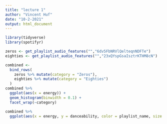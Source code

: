 ```yaml
---
title: "lecture 1"
author: "Vincent Huf"
date: "10-2-2021"
output: html_document
---
```


```r
library(tidyverse)
library(spotifyr)
```


```r
zeros <- get_playlist_audio_features("","6dv5FbNRVlQelteqnNDFTe")
eighties <- get_playlist_audio_features("","23xQYspGsaIsztrKTHM8cN")
```
```r
combined <-
  bind_rows(
    zeros %>% mutate(category = "Zeros"),
    eighties %>% mutate(category = "Eighties")
  )
combined %>%
  ggplot(aes(x = energy)) +
  geom_histogram(binwidth = 0.1) +
  facet_wrap(~category)

```
```r
combined %>%
  ggplot(aes(x = energy, y = danceability, color = playlist_name, size = tempo)) + geom_point()
```

